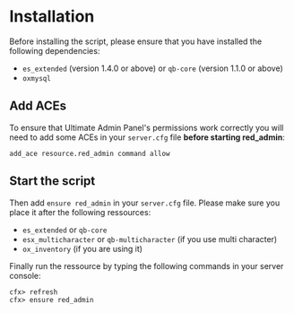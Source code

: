 # Installation

Before installing the script, please ensure that you have installed the following dependencies:
- `es_extended` (version 1.4.0 or above) or `qb-core` (version 1.1.0 or above)
- `oxmysql`

## Add ACEs
To ensure that Ultimate Admin Panel's permissions work correctly you will need to add some ACEs in your `server.cfg` file **before starting red_admin**:
```
add_ace resource.red_admin command allow
```

## Start the script
Then add `ensure red_admin` in your `server.cfg` file. Please make sure you place it after the following ressources:
- `es_extended` or `qb-core`
- `esx_multicharacter` or `qb-multicharacter` (if you use multi character)
- `ox_inventory` (if you are using it)

Finally run the ressource by typing the following commands in your server console:
```
cfx> refresh
cfx> ensure red_admin
```
